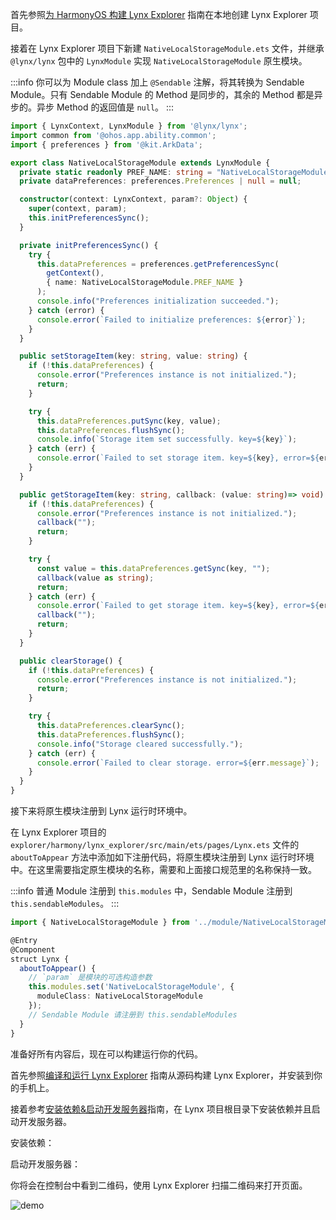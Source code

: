 
首先参照[为 HarmonyOS 构建 Lynx Explorer](https://github.com/lynx-family/lynx/tree/develop/explorer/harmony) 指南在本地创建 Lynx Explorer 项目。

接着在 Lynx Explorer 项目下新建 `NativeLocalStorageModule.ets` 文件，并继承 `@lynx/lynx` 包中的 `LynxModule` 实现 `NativeLocalStorageModule` 原生模块。

:::info
你可以为 Module class 加上 `@Sendable` 注解，将其转换为 Sendable Module。只有 Sendable Module 的 Method 是同步的，其余的 Method 都是异步的。异步 Method 的返回值是 `null`。
:::

<CodeFold height={360} toggle>

```typescript title="NativeLocalStorageModule.ets"
import { LynxContext, LynxModule } from '@lynx/lynx';
import common from '@ohos.app.ability.common';
import { preferences } from '@kit.ArkData';

export class NativeLocalStorageModule extends LynxModule {
  private static readonly PREF_NAME: string = "NativeLocalStorageModule";
  private dataPreferences: preferences.Preferences | null = null;

  constructor(context: LynxContext, param?: Object) {
    super(context, param);
    this.initPreferencesSync();
  }

  private initPreferencesSync() {
    try {
      this.dataPreferences = preferences.getPreferencesSync(
        getContext(), 
        { name: NativeLocalStorageModule.PREF_NAME }
      );
      console.info("Preferences initialization succeeded.");
    } catch (error) {
      console.error(`Failed to initialize preferences: ${error}`);
    }
  }

  public setStorageItem(key: string, value: string) {
    if (!this.dataPreferences) {
      console.error("Preferences instance is not initialized.");
      return;
    }

    try {
      this.dataPreferences.putSync(key, value);
      this.dataPreferences.flushSync();
      console.info(`Storage item set successfully. key=${key}`);
    } catch (err) {
      console.error(`Failed to set storage item. key=${key}, error=${err.message}`);
    }
  }

  public getStorageItem(key: string, callback: (value: string)=> void) {
    if (!this.dataPreferences) {
      console.error("Preferences instance is not initialized.");
      callback("");
      return;
    }

    try {
      const value = this.dataPreferences.getSync(key, "");
      callback(value as string);
      return;
    } catch (err) {
      console.error(`Failed to get storage item. key=${key}, error=${err.message}`);
      callback("");
      return;
    }
  }

  public clearStorage() {
    if (!this.dataPreferences) {
      console.error("Preferences instance is not initialized.");
      return;
    }

    try {
      this.dataPreferences.clearSync();
      this.dataPreferences.flushSync();
      console.info("Storage cleared successfully.");
    } catch (err) {
      console.error(`Failed to clear storage. error=${err.message}`);
    }
  }
}

```

</CodeFold>

接下来将原生模块注册到 Lynx 运行时环境中。

在 Lynx Explorer 项目的 `explorer/harmony/lynx_explorer/src/main/ets/pages/Lynx.ets` 文件的 `aboutToAppear` 方法中添加如下注册代码，将原生模块注册到 Lynx 运行时环境中。在这里需要指定原生模块的名称，需要和上面接口规范里的名称保持一致。

:::info
普通 Module 注册到 `this.modules` 中，Sendable Module 注册到 `this.sendableModules`。
:::

```typescript {8-10,12} title="src/main/ets/pages/Lynx.ets"
import { NativeLocalStorageModule } from '../module/NativeLocalStorageModule';

@Entry
@Component
struct Lynx {
  aboutToAppear() {
    // `param` 是模块的可选构造参数
    this.modules.set('NativeLocalStorageModule', {
      moduleClass: NativeLocalStorageModule
    });
    // Sendable Module 请注册到 this.sendableModules
  }
}
```

准备好所有内容后，现在可以构建运行你的代码。

首先参照[编译和运行 Lynx Explorer](https://github.com/lynx-family/lynx/tree/develop/explorer/harmony) 指南从源码构建 Lynx Explorer，并安装到你的手机上。

接着参考[安装依赖&启动开发服务器](../start/quick-start#安装)指南，在 Lynx 项目根目录下安装依赖并且启动开发服务器。

安装依赖：

<PackageManagerTabs command="install" />

启动开发服务器：

<PackageManagerTabs command="run dev" />

你将会在控制台中看到二维码，使用 Lynx Explorer 扫描二维码来打开页面。

![demo](https://lf-lynx.tiktok-cdns.com/obj/lynx-artifacts-oss-sg/lynx-website/assets/native-modules-demo-harmony.gif)
